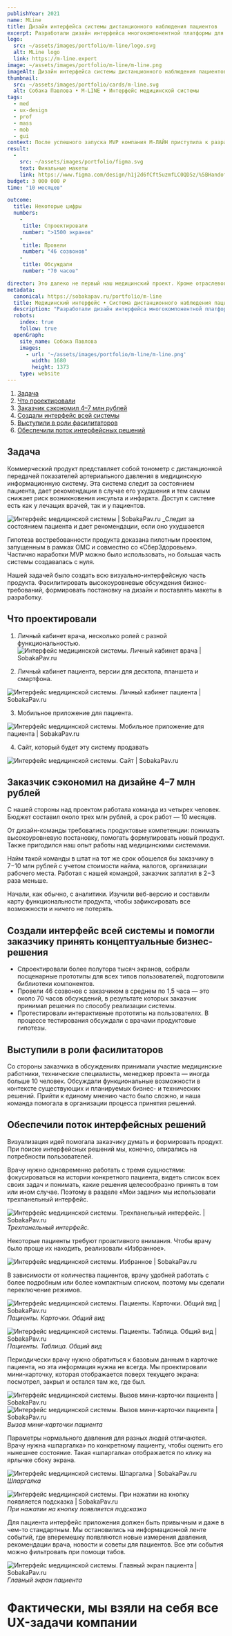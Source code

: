 ```yaml
---
publishYear: 2021
name: MLine
title: Дизайн интерфейса системы дистанционного наблюдения пациентов
excerpt: Разработали дизайн интерфейса многокомпонентной платформы для дистанционного наблюдения пациентов с гипертонией
logo:
  src: ~/assets/images/portfolio/m-line/logo.svg
  alt: MLine logo
  link: https://m-line.expert
image: ~/assets/images/portfolio/m-line/m-line.png
imageAlt: Дизайн интерфейса системы дистанционного наблюдения пациентов
thumbnail:
  src: ~/assets/images/portfolio/cards/m-line.svg
  alt: Собака Павлова • M-LINE • Интерфейс медицинской системы
tags:
  - med
  - ux-design
  - prof
  - mass
  - mob
  - gui
context: После успешного запуска MVP компания М-ЛАЙН приступила к разработке многокомпонентной платформы для дистанционного наблюдения пациентов с гипертонией
result:
  -
    src: ~/assets/images/portfolio/figma.svg
    text: Финальные макеты
    link: https://www.figma.com/design/h1j2d6fCft5uzmfLC0QD5z/%5BHandoff-18.06%5D-M-Line%2C-%D0%9B%D0%9A-%D0%B2%D1%80%D0%B0%D1%87%D0%B0
budget: 3 000 000 ₽
time: "10 месяцев"

outcome:
  title: Некоторые цифры
  numbers:
    -
     title: Спроектировали
     number: ">1500 экранов"
    -
     title: Провели
     number: "46 созвонов"
    -
     title: Обсуждали
     number: "70 часов"

director: Это далеко не первый наш медицинский проект. Кроме отраслевого опыта здесь пригодились наши компетенции в продуктовом дизайне.
metadata:
  canonical: https://sobakapav.ru/portfolio/m-line
  title: Медицинский интерфейс • Система дистанционного наблюдения пациентов (кейс)
  description: "Разработали дизайн интерфейса многокомпонентной платформы для дистанционного наблюдения пациентов с гипертонией"
  robots:
    index: true
    follow: true
  openGraph:
    site_name: Собака Павлова
    images:
      - url: '~/assets/images/portfolio/m-line/m-line.png'
        width: 1680
        height: 1373
    type: website
---
```


1. [Задача](#anchor1)
2. [Что проектировали](#anchor2)
3. [Заказчик сэкономил 4–7 млн рублей](#anchor3)
4. [Создали интерфейс всей системы](#anchor4)
5. [Выступили в роли фасилитаторов](#anchor5)
6. [Обеспечили поток интерфейсных решений](#anchor6)

## <a name="anchor1"></a> Задача

Коммерческий продукт представляет собой тонометр с дистанционной передачей показателей артериального давления в медицинскую информационную систему. Эта система следит за состоянием пациента, дает рекомендации в случае его ухудшения и тем самым снижает риск возникновения инсульта и инфаркта. Доступ к системе есть как у лечащих врачей, так и у пациентов.

![Интерфейс медицинской системы | SobakaPav.ru](~/assets/images/portfolio/m-line/1.png)
_Следит за состоянием пациента и дает рекомендации, если оно ухудшается

Гипотеза востребованности продукта доказана пилотным проектом, запущенным в рамках ОМС и совместно со «СберЗдоровьем». Частично наработки MVP можно было использовать, но большая часть системы создавалась с нуля.

Нашей задачей было создать всю визуально-интерфейсную часть продукта. Фасилитировать высокоуровневые обсуждения бизнес-требований, формировать постановку на дизайн и поставлять макеты в разработку.

## <a name="anchor2"></a> Что проектировали

1. Личный кабинет врача, несколько ролей с разной функциональностью.
![Интерфейс медицинской системы. Личный кабинет врача | SobakaPav.ru](~/assets/images/portfolio/m-line/2.png)

2. Личный кабинет пациента, версии для десктопа, планшета и смартфона.

![Интерфейс медицинской системы. Личный кабинет пациента | SobakaPav.ru](~/assets/images/portfolio/m-line/3.png)

3. Мобильное приложение для пациента.

![Интерфейс медицинской системы. Мобильное приложение для пациента | SobakaPav.ru](~/assets/images/portfolio/m-line/4.png)

4. Сайт, который будет эту систему продавать

![Интерфейс медицинской системы. Сайт | SobakaPav.ru](~/assets/images/portfolio/m-line/5.png)

## <a name="anchor3"></a> Заказчик сэкономил на дизайне 4–7 млн рублей

С нашей стороны над проектом работала команда из четырех человек. Бюджет составил около трех млн рублей, а срок работ — 10 месяцев.

От дизайн-команды требовались продуктовые компетенции: понимать высокоуровневую постановку, помогать формулировать новый продукт. Также пригодился наш опыт работы над медицинскими системами.

Найм такой команды в штат на тот же срок обошелся бы заказчику в 7−10 млн рублей с учетом стоимости найма, налогов, организации рабочего места. Работая с нашей командой, заказчик заплатил в 2−3 раза меньше.

Начали, как обычно, с аналитики. Изучили веб-версию и составили карту функциональности продукта, чтобы зафиксировать все возможности и ничего не потерять.

## <a name="anchor4"></a> Создали интерфейс всей системы и помогли заказчику принять концептуальные бизнес-решения

- Спроектировали более полутора тысяч экранов, собрали посценарные прототипы для всех типов пользователей, подготовили библиотеки компонентов.
- Провели 46 созвонов с заказчиком в среднем по 1,5 часа — это около 70 часов обсуждений, в результате которых заказчик принимал решения по способу реализации системы.
- Протестировали интерактивные прототипы на пользователях. В процессе тестирования обсуждали с врачами продуктовые гипотезы.

## <a name="anchor5"></a> Выступили в роли фасилитаторов

Со стороны заказчика в обсуждениях принимали участие медицинские работники, технические специалисты, менеджер проекта — иногда больше 10 человек. Обсуждали функциональные возможности в контексте существующих и планируемых бизнес- и технических решений. Прийти к единому мнению часто было сложно, и наша команда помогала в организации процесса принятия решений.

## <a name="anchor6"></a> Обеспечили поток интерфейсных решений

Визуализация идей помогала заказчику думать и формировать продукт. При поиске интерфейсных решений мы, конечно, опирались на потребности пользователей.

Врачу нужно одновременно работать с тремя сущностями: фокусироваться на истории конкретного пациента, видеть список всех своих задач и понимать, какие решения целесообразно принять в том или ином случае. Поэтому в разделе «Мои задачи» мы использовали трехпанельный интерфейс.

![Интерфейс медицинской системы. Трехпанельный интерфейс. | SobakaPav.ru](~/assets/images/portfolio/m-line/6.png)
_Трехпанельный интерфейс._

Некоторые пациенты требуют проактивного внимания. Чтобы врачу было проще их находить, реализовали «Избранное».

![Интерфейс медицинской системы. Избранное | SobakaPav.ru](~/assets/images/portfolio/m-line/7.png)

В зависимости от количества пациентов, врачу удобней работать с более подробным или более компактным списком, поэтому мы сделали переключение режимов.

![Интерфейс медицинской системы. Пациенты. Карточки. Общий вид | SobakaPav.ru](~/assets/images/portfolio/m-line/8.png)
_Пациенты. Карточки. Общий вид_

![Интерфейс медицинской системы. Пациенты. Таблица. Общий вид | SobakaPav.ru](~/assets/images/portfolio/m-line/9.png)
_Пациенты. Таблица. Общий вид_

Периодически врачу нужно обратиться к базовым данным в карточке пациента, но эта информация нужна не всегда. Мы проектировали мини-карточку, которая отображается поверх текущего экрана: посмотрел, закрыл и остался там же, где был.

![Интерфейс медицинской системы. Вызов мини-карточки пациента | SobakaPav.ru](~/assets/images/portfolio/m-line/10.png)
![Интерфейс медицинской системы. Вызов мини-карточки пациента | SobakaPav.ru](~/assets/images/portfolio/m-line/11.png)
_Вызов мини-карточки пациента_

Параметры нормального давления для разных людей отличаются. Врачу нужна «шпаргалка» по конкретному пациенту, чтобы оценить его нынешнее состояние. Такая «шпаргалка» отображается по клику на ярлычке сбоку экрана.

![Интерфейс медицинской системы. Шпаргалка | SobakaPav.ru](~/assets/images/portfolio/m-line/12.png)
_Шпаргалка_

![Интерфейс медицинской системы. При нажатии на кнопку появляется подсказка | SobakaPav.ru](~/assets/images/portfolio/m-line/13.png)
_При нажатии на кнопку появляется подсказка_

Для пациента интерфейс приложения должен быть привычным и даже в чем-то стандартным. Мы остановились на информационной ленте событий, где вперемешку появляются новые измерения давления, рекомендации врача, новости и советы для пациентов. Все эти события можно фильтровать при помощи табов.

![Интерфейс медицинской системы. Главный экран пациента | SobakaPav.ru](~/assets/images/portfolio/m-line/14.png)
_Главный экран пациента_

# Фактически, мы взяли на себя все UX-задачи компании
